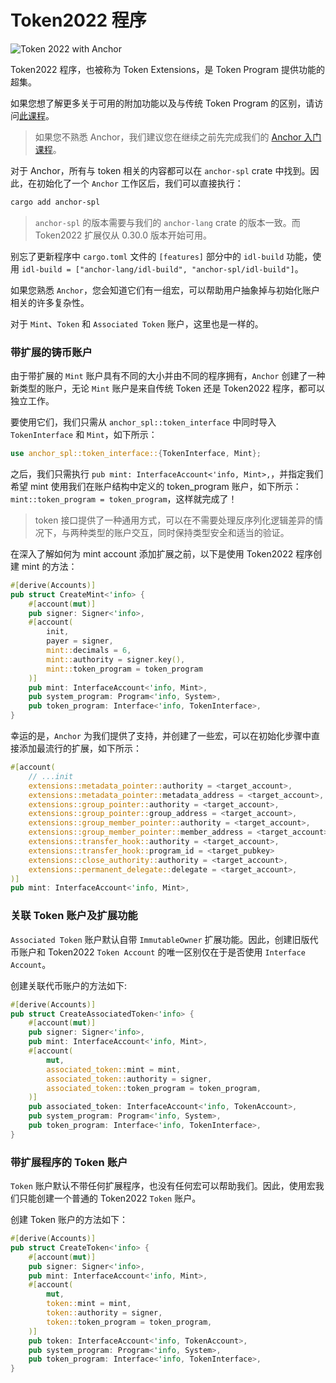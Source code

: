 
# Token2022 程序

![Token 2022 with Anchor](/graphics/course-banners/token-2022-with-anchor.png)

Token2022 程序，也被称为 Token Extensions，是 Token Program 提供功能的超集。

如果您想了解更多关于可用的附加功能以及与传统 Token Program 的区别，请访问[此课程](/zh-cn/courses/token-2022-program)。

> 如果您不熟悉 Anchor，我们建议您在继续之前先完成我们的 [Anchor 入门课程](/zh-cn/courses/introduction-to-anchor)。

对于 Anchor，所有与 token 相关的内容都可以在 `anchor-spl` crate 中找到。因此，在初始化了一个 `Anchor` 工作区后，我们可以直接执行：

```bash
cargo add anchor-spl
```

> `anchor-spl` 的版本需要与我们的 `anchor-lang` crate 的版本一致。而 Token2022 扩展仅从 0.30.0 版本开始可用。

别忘了更新程序中 `cargo.toml` 文件的 `[features]` 部分中的 `idl-build` 功能，使用 `idl-build = ["anchor-lang/idl-build", "anchor-spl/idl-build"]`。

<ArticleSection name="铸币账户和 Token 账户" id="mint-and-token-accounts" level="h2" />

如果您熟悉 `Anchor`，您会知道它们有一组宏，可以帮助用户抽象掉与初始化账户相关的许多复杂性。

对于 `Mint`、`Token` 和 `Associated Token` 账户，这里也是一样的。

### 带扩展的铸币账户

由于带扩展的 `Mint` 账户具有不同的大小并由不同的程序拥有，`Anchor` 创建了一种新类型的账户，无论 `Mint` 账户是来自传统 Token 还是 Token2022 程序，都可以独立工作。

要使用它们，我们只需从 `anchor_spl::token_interface` 中同时导入 `TokenInterface` 和 `Mint`，如下所示：

```rust
use anchor_spl::token_interface::{TokenInterface, Mint};
```

之后，我们只需执行 `pub mint: InterfaceAccount<'info, Mint>,`，并指定我们希望 mint 使用我们在账户结构中定义的 token_program 账户，如下所示：`mint::token_program = token_program`，这样就完成了！

> token 接口提供了一种通用方式，可以在不需要处理反序列化逻辑差异的情况下，与两种类型的账户交互，同时保持类型安全和适当的验证。

在深入了解如何为 mint account 添加扩展之前，以下是使用 Token2022 程序创建 mint 的方法：

```rust
#[derive(Accounts)]
pub struct CreateMint<'info> {
    #[account(mut)]
    pub signer: Signer<'info>,
    #[account(
        init,
        payer = signer,
        mint::decimals = 6,
        mint::authority = signer.key(),
        mint::token_program = token_program
    )]
    pub mint: InterfaceAccount<'info, Mint>,
    pub system_program: Program<'info, System>,
    pub token_program: Interface<'info, TokenInterface>,
}
```

幸运的是，`Anchor` 为我们提供了支持，并创建了一些宏，可以在初始化步骤中直接添加最流行的扩展，如下所示：

```rust
#[account(
    // ...init
    extensions::metadata_pointer::authority = <target_account>,
    extensions::metadata_pointer::metadata_address = <target_account>,
    extensions::group_pointer::authority = <target_account>,
    extensions::group_pointer::group_address = <target_account>,
    extensions::group_member_pointer::authority = <target_account>,
    extensions::group_member_pointer::member_address = <target_account>,
    extensions::transfer_hook::authority = <target_account>,
    extensions::transfer_hook::program_id = <target_pubkey>
    extensions::close_authority::authority = <target_account>,
    extensions::permanent_delegate::delegate = <target_account>,
)]
pub mint: InterfaceAccount<'info, Mint>,
```

### 关联 Token 账户及扩展功能

`Associated Token` 账户默认自带 `ImmutableOwner` 扩展功能。因此，创建旧版代币账户和 Token2022 `Token Account` 的唯一区别仅在于是否使用 `Interface Account`。

创建关联代币账户的方法如下:

```rust
#[derive(Accounts)]
pub struct CreateAssociatedToken<'info> {
    #[account(mut)]
    pub signer: Signer<'info>,
    pub mint: InterfaceAccount<'info, Mint>,
    #[account(
        mut,
        associated_token::mint = mint,
        associated_token::authority = signer,
        associated_token::token_program = token_program,
    )]
    pub associated_token: InterfaceAccount<'info, TokenAccount>,
    pub system_program: Program<'info, System>,
    pub token_program: Interface<'info, TokenInterface>,
}
```

### 带扩展程序的 Token 账户 

`Token` 账户默认不带任何扩展程序，也没有任何宏可以帮助我们。因此，使用宏我们只能创建一个普通的 Token2022 `Token` 账户。

创建 Token 账户的方法如下：

```rust
#[derive(Accounts)]
pub struct CreateToken<'info> {
    #[account(mut)]
    pub signer: Signer<'info>,
    pub mint: InterfaceAccount<'info, Mint>,
    #[account(
        mut,
        token::mint = mint,
        token::authority = signer,
        token::token_program = token_program,
    )]
    pub token: InterfaceAccount<'info, TokenAccount>,
    pub system_program: Program<'info, System>,
    pub token_program: Interface<'info, TokenInterface>,
}
```